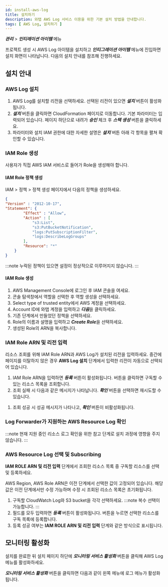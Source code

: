 ```yaml
---
id: install-aws-log
title: 설치하기
description: 와탭 AWS Log 서비스 이용을 위한 기본 설치 방법을 안내합니다.
tags: [ AWS Log, 설치하기 ]
---
```


***관리*** > ***인티레이션 아이템*** 메뉴

프로젝트 생성 시 AWS Log 아이템을 설치하고 ***인티그레이션 아이템*** 메뉴에 진입하면 설치 화면이 나타납니다. 다음의 설치 안내를 참조해 진행하세요.

<!-- 해당 설치 페이지 안내 이미지 삽입 예정 -->

## 설치 안내

### AWS Log 설치

1. AWS Log를 설치할 리전을 선택하세요. 선택된 리전이 있으면 ***설치*** 버튼이 활성화됩니다.
1. ***설치*** 버튼을 클릭하면 CloudFormation 페이지로 이동합니다. 기본 파라미터는 입력되어 있습니다. 페이지 하단으로 내려가 ***승인*** 체크 후 ***스택 생성*** 버튼을 클릭하세요.
1. 파라미터와 설치 IAM 권한에 대한 자세한 설명은 ***설치*** 버튼 아래 각 항목을 펼쳐 확인할 수 있습니다.

### IAM Role 생성

사용자가 직접 AWS IAM 서비스로 들어가 Role을 생성해야 합니다.

#### IAM Role 정책 생성

IAM > 정책 > 정책 생성 페이지에서 다음의 정책을 생성하세요.
<!-- 임의로 dev guide 확인 후 삽입 ... 검토/수정 필요 -->

```json
{
"Version" : "2012-10-17",
"Statement": {
        "Effect" : "Allow",
        "Action" : [
            "s3:List",
            "s3:PutBucketNotification",
            "logs:PutSubscriptionFilter",
            "logs:DescribeLogGroups"
        ],
        "Resource": "*"
    }
}

```

:::note
누락된 정책이 있으면 설정이 정상적으로 이루어지지 않습니다.
:::

#### IAM Role 생성

1. AWS Management Console에 로그인 후 IAM 콘솔을 여세요.
1. 콘솔 탐색창에서 역할을 선택한 후 역할 생성을 선택하세요.
1. Select type of trusted entity에서 AWS 계정을 선택하세요.
1. Account ID에 와탭 계정을 입력하고 ***다음***을 클릭하세요.
1. 기존 단계에서 만들었던 정책을 선택하세요.
1. Role의 이름과 설명을 입력하고 ***Create Role***을 선택하세요.
1. 생성된 Role의 ARN을 복사합니다.

### IAM Role ARN 및 리전 입력

리소스 조회를 위해 IAM Role ARN과 AWS Log가 설치된 리전을 입력하세요. 중간에 페이지를 이탈하지 않은 경우 **AWS Log 설치** 단계에서 입력한 리전이 자동으로 선택되어 있습니다.

1. IAM Role ARN을 입력하면 ***등록*** 버튼이 활성화됩니다. 버튼을 클릭하면 구독할 수 있는 리소스 목록을 조회합니다.
1. 조회 실패 시 다음과 같은 메시지가 나타납니다. ***확인*** 버튼을 선택하면 재시도할 수 있습니다.
<!--등록 실패 메시지-->
1. 조회 성공 시 성공 메시지가 나타나고, ***확인*** 버튼이 비활성화됩니다.
<!--등록 성공 메시지-->
<!-- ***등록*** 버튼을 다시 누르거나 이후 리소스 구독 단계에서 조회 목록 ***새로 고침***을 통해 재조회가 가능합니다. -->

### Log Forwarder가 지원하는 AWS Resource Log 확인

:::note
현재 지원 중인 리소스 로그 확인을 위한 참고 단계로 설치 과정에 영향을 주지 않습니다.
:::

### AWS Resource Log 선택 및 Subscribing

**IAM ROLE ARN 및 리전 입력** 단계에서 조회한 리소스 목록 중 구독할 리소스를 선택 및 등록하세요.

AWS Region, AWS Role ARN은 이전 단계에서 선택한 값이 고정되어 있습니다. 해당 값은 이전 단계에서만 수정 가능하며 수정 시 조회된 리소스 목록은 초기화됩니다.


1. 구독할 CloudWatch Log와 S3 bucket을 각각 선택하세요. 
:::note
복수 선택이 가능합니다.
:::
1. 필드를 모두 입력하면 ***등록*** 버튼이 활성화됩니다. 버튼을 누르면 선택한 리소스를 구독 목록에 등록합니다. 
1. 등록 성공 여부는 **IAM ROLE ARN 및 리전 입력** 단계와 같은 방식으로 표시됩니다.
<!-- 등록 성공-등록 실패 이미지 -->

<!--
1. 리소스를 선택한 후 순서대로 IAM Role ARN과 AWS Log ARN을 입력하세요. 페이지를 이탈하지 않은 경우 이전 단계에서 입력한 IAM Role ARN이 자동으로 입력되어 있습니다.
1. 두 ARN을 모두 입력하면 ***등록*** 버튼이 활성화 됩니다. 버튼을 누르면 선택한 리소스를 구독 목록에 등록합니다. 등록 성공 여부는 다음 이미지와 같이 메세지로 표시됩니다.
-->

## 모니터링 활성화

설치를 완료한 뒤 설치 페이지 하단에 ***모니터링 서비스 활성화*** 버튼을 클릭해 AWS Log 메뉴를 활성화하세요.

***모니터링 서비스 활성화*** 버튼을 클릭하면 다음과 같이 왼쪽 메뉴에 로그 메뉴가 활성화됩니다.
